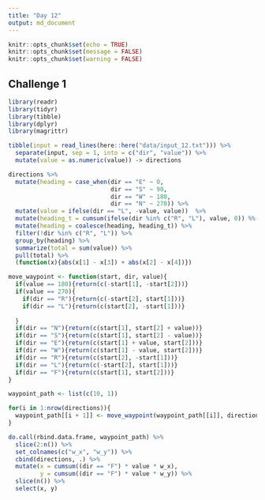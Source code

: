 ```yaml
---
title: "Day 12"
output: md_document
---
```


```r
knitr::opts_chunk$set(echo = TRUE)
knitr::opts_chunk$set(message = FALSE)
knitr::opts_chunk$set(warning = FALSE)
```

## Challenge 1

```r
library(readr)
library(tidyr)
library(tibble)
library(dplyr)
library(magrittr)
```

```r
tibble(input = read_lines(here::here("data/input_12.txt"))) %>% 
  separate(input, sep = 1, into = c("dir", "value")) %>% 
  mutate(value = as.numeric(value)) -> directions 

directions %>% 
  mutate(heading = case_when(dir == "E" ~ 0,
                             dir == "S" ~ 90,
                             dir == "W" ~ 180,
                             dir == "N" ~ 270)) %>% 
  mutate(value = ifelse(dir == "L", -value, value))  %>% 
  mutate(heading_t = cumsum(ifelse(dir %in% c("R", "L"), value, 0)) %% 360) %>% 
  mutate(heading = coalesce(heading, heading_t)) %>% 
  filter(!dir %in% c("R", "L")) %>% 
  group_by(heading) %>% 
  summarize(total = sum(value)) %>% 
  pull(total) %>% 
  (function(x){abs(x[1] - x[3]) + abs(x[2] - x[4])})
```

```r
move_waypoint <- function(start, dir, value){
  if(value == 180){return(c(-start[1], -start[2]))}
  if(value == 270){
    if(dir == "R"){return(c(-start[2], start[1]))}
    if(dir == "L"){return(c(start[2], -start[1]))}
    
  }
  if(dir == "N"){return(c(start[1], start[2] + value))}
  if(dir == "S"){return(c(start[1], start[2] - value))}
  if(dir == "E"){return(c(start[1] + value, start[2]))}
  if(dir == "W"){return(c(start[1] - value, start[2]))}
  if(dir == "R"){return(c(start[2], -start[1]))}
  if(dir == "L"){return(c(-start[2], start[1]))}
  if(dir == "F"){return(c(start[1], start[2]))}
}

waypoint_path <- list(c(10, 1))

for(i in 1:nrow(directions)){
  waypoint_path[[i + 1]] <- move_waypoint(waypoint_path[[i]], directions$dir[i], directions$value[i])
}

do.call(rbind.data.frame, waypoint_path) %>% 
  slice(2:n()) %>% 
  set_colnames(c("w_x", "w_y")) %>% 
  cbind(directions, .) %>% 
  mutate(x = cumsum((dir == "F") * value * w_x),
         y = cumsum((dir == "F") * value * w_y)) %>% 
  slice(n()) %>% 
  select(x, y)
```

